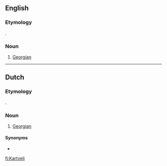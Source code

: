 ==English==

===Etymology===
{{borrowing|ka|ქართველი|lang=en}}.

===Noun===
{{en-noun|?}}

# [[Georgian]]

----

==Dutch==

===Etymology===
{{borrowing|ka|ქართველი|lang=nl}}.

===Noun===
{{nl-noun|m|-'s|Kartvelietje}}

# [[Georgian]]

====Synonyms====
* {{l/nl|Georgiër}}

[[fi:Kartveli]]
